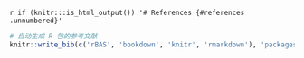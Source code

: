 `r if (knitr:::is_html_output()) '# References {#references .unnumbered}'`

```{r include=FALSE}
# 自动生成 R 包的参考文献
knitr::write_bib(c('rBAS', 'bookdown', 'knitr', 'rmarkdown'), 'packages.bib',tweak = T)
```

